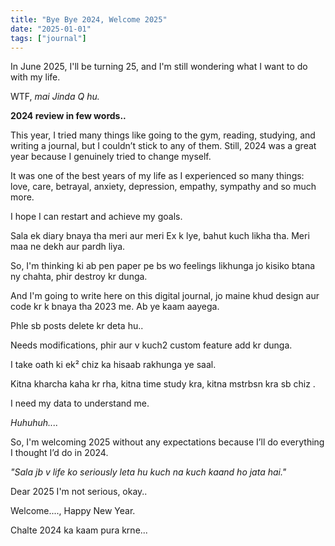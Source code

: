 ```yaml
---
title: "Bye Bye 2024, Welcome 2025"
date: "2025-01-01"
tags: ["journal"]
---
```


In June 2025, I'll be turning 25, and I'm still wondering what I want to do with my life.

WTF, _mai Jinda Q hu._

**2024 review in few words..**

This year, I tried many things like going to the gym, reading, studying, and writing a journal, but I couldn’t stick to any of them. Still, 2024 was a great year because I genuinely tried to change myself.

It was one of the best years of my life as I experienced so many things: love, care, betrayal, anxiety, depression, empathy, sympathy and so much more.

I hope I can restart and achieve my goals.

Sala ek diary bnaya tha meri aur meri Ex k lye, bahut kuch likha tha. Meri maa ne dekh aur pardh liya.

So, I'm thinking ki ab pen paper pe bs wo feelings likhunga jo kisiko btana ny chahta, phir destroy kr dunga.

And I'm going to write here on this digital journal, jo maine khud design aur code kr k bnaya tha 2023 me. Ab ye kaam aayega.

Phle sb posts delete kr deta hu..

Needs modifications, phir aur v kuch2 custom feature add kr dunga.

I take oath ki ek² chiz ka hisaab rakhunga ye saal.

Kitna kharcha kaha kr rha, kitna time study kra, kitna mstrbsn kra sb chiz .

I need my data to understand me.

_Huhuhuh...._

So, I'm welcoming 2025 without any expectations because I’ll do everything I thought I’d do in 2024.

_"Sala jb v life ko seriously leta hu kuch na kuch kaand ho jata hai."_

Dear 2025 I'm not serious, okay..

Welcome...., Happy New Year.

Chalte 2024 ka kaam pura krne...
